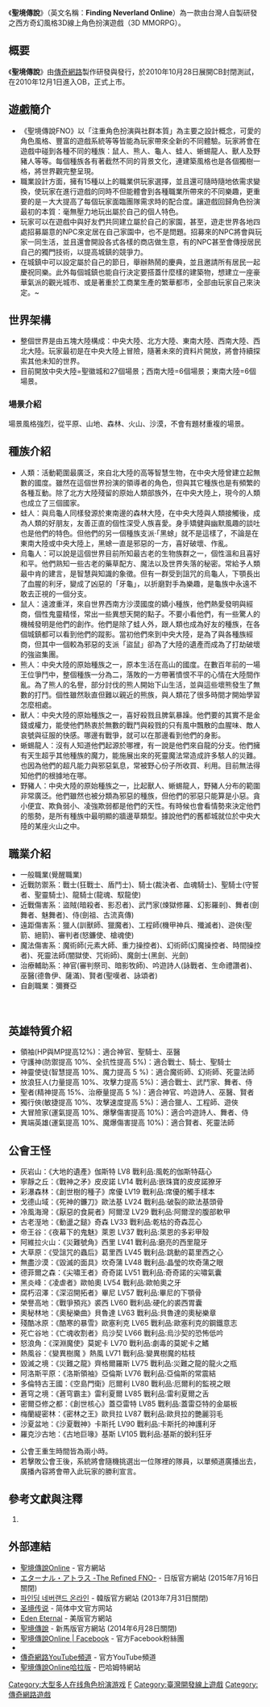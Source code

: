 {{Multiple issues|
{{Prose}}
{{Fanpov|time=2022-02-14T10:05:52+00:00}}
}}
{{noteTA|G1=Games}}
{{Infobox animanga/Headerofja
|標題= 聖境傳說Online
|圖像=
|尺寸= 
|說明= 
|英文名稱= Finding Neverland Online<br>Eden Eternal
|類型= 
}}
{{Infobox animanga/name
|作品原名= 聖境傳說Online
|官方譯名= 圣境传说
|正式譯名= {{flagicon|ROC}}{{flagicon|PRC}}{{flagicon|SGP}}{{flagicon|MYS}}聖境傳說Online
{{flagicon|Hong Kong}}夢之傳說<br>
{{flagicon|USA}}{{flagicon|France}}{{flagicon|Thailand}}Eden Eternal
|常用譯名= 
}}
{{Infobox animanga/Game
|標題=
|類型= [[MMORPG|MMORPG]]
|使用平台= [[Microsoft_Windows|Microsoft Windows]]
|最低配備=[[Intel_Pentium_4|Intel Pentium 4]] 2.4 GHz 或以上相容機種<br/>1GB或以上之記憶體<br/>[[nVidia|nVidia]] GeForce FX 5200或[[ATI_Technologies|ATI]] Radeon 9600 128 MB以上且支援[[DirectX|DirectX]]9.0c之[[3D|3D]][[顯示卡|顯示卡]]<br/>支援[[DirectSound|DirectSound]]之[[音效卡|音效卡]]<br/>2 GB以上的[[硬碟|硬碟]]空間
|推薦配備=Intel 2.8 GHz Intel Pentium 4以上機種<br/>1GB以上記憶體<br/>nVidia GeForce FX 6600或ATI Radeon X600以上且支援[[DirectX|DirectX]]9.0c以上之[[3D|3D]][[顯示卡|顯示卡]]<br/>3D立體[[音效卡|音效卡]]<br/>3GB以上的[[硬碟|硬碟]]空間
|遊戲引擎=
|修正檔=
|最新版本=001.002.04.06
|開發團隊= [[傳奇網路|傳奇網路]]
|代理商= {{flagicon|ROC}}[[傳奇網路|傳奇網路]]<br>
{{flagicon|USA}}{{flagicon|France}}[[Aeria_Games_and_Entertainment|Aeria Games and Entertainment]]<br>
{{flagicon|Japan}}Vector Inc<br>
{{flagicon|PRC}}快樂遊<br>
{{flagicon|Hong Kong}}[[天宇科技|天宇科技]]<br>
{{flagicon|SGP}}{{flagicon|MYS}}CiBmall<br>
{{flagicon|Thailand}}Winner Online
| ratings        =  {{vgratings|CGSRR=輔15級(15+)}}
|啟用時期=中華民國 2010/10/28<br>中國大陸 2010/11/??<br>香港 2010/11/??<br>日本 2011/01/??<br>北美地區 2011/06/16<br>新馬地區 2011/06/28
|售價= {{flagicon|World}}[[网络游戏免费模式|基本免費道具收費]]
}}
{{Infobox animanga/Footerofja}}

《'''聖境傳說'''》（英文名稱：'''Finding Neverland Online'''）為一款由台灣人自製研發之西方奇幻風格3D線上角色扮演遊戲（3D MMORPG）。

== 概要 ==
《'''聖境傳說'''》由[[傳奇網路|傳奇網路]]製作研發與發行，於2010年10月28日展開CB封閉測試，在2010年12月1日進入OB，正式上市。

== 遊戲簡介 ==
* 《聖境傳說FNO》以「注重角色扮演與社群本質」為主要之設計概念，可愛的角色風格、豐富的遊戲系統等等皆能為玩家帶來全新的不同體驗。玩家將會在遊戲中碰到各種不同的種族：鼠人、熊人、龜人、蛙人、蜥蜴龍人、獸人及野豬人等等。每個種族各有著截然不同的背景文化，連建築風格也是各個獨樹一格，將世界觀完整呈現。
* 職業設計方面，擁有15種以上的職業供玩家選擇，並且還可隨時隨地依需求變換，使玩家在進行遊戲的同時不但能體會到各種職業所帶來的不同樂趣，更重要的是－大大提高了每個玩家面臨團隊需求時的配合度。讓遊戲回歸角色扮演最初的本質：毫無壓力地玩出屬於自己的個人特色。
* 玩家可以在遊戲中與好友們共同建立屬於自己的家園，甚至，遊走世界各地四處招募屬意的NPC來定居在自己家園中，也不是問題。招募來的NPC將會與玩家一同生活，並且還會開設各式各樣的商店做生意，有的NPC甚至會傳授居民自己的獨門技術，以提高城鎮的競爭力。
* 在城鎮中可以設定屬於自己的節日，舉辦熱鬧的慶典，並且邀請所有居民一起慶祝同樂。此外每個城鎮也能自行決定要搭蓋什麼樣的建築物，想建立一座豪華氣派的觀光城市、或是著重於工商業生產的繁華都市，全部由玩家自己來決定。~

== 世界架構 ==
*整個世界是由五塊大陸構成：中央大陸、北方大陸、東南大陸、西南大陸、西北大陸。玩家最初是在中央大陸上冒險，隨著未來的資料片開放，將會持續探索其他未知的世界。
*目前開放中央大陸=聖徽城和27個場景；西南大陸=6個場景；東南大陸=6個場景。
=== 場景介紹 ===
場景風格強烈，從平原、山地、森林、火山、沙漠，不會有題材重複的場景。

== 種族介紹 ==
* 人類：活動範圍最廣泛，來自北大陸的高等智慧生物，在中央大陸曾建立起無數的國度。雖然在這個世界扮演的領導者的角色，但與其它種族也是有頻繁的各種互動。除了北方大陸殘留的原始人類部族外，在中央大陸上，現今的人類也成立了三個國家。
* 蛙人：與烏龜人同樣發源於東南邊的森林大陸，在中央大陸與人類接觸後，成為人類的好朋友，友善正直的個性深受人族喜愛。身手矯健與幽默風趣的談吐也是他們的特色。但他們的另一個種族支派‧「黑蜍」就不是這樣了，不論是在東南大陸或中央大陸上，黑蜍一直是邪惡的一方，喜好破壞、作亂。
* 烏龜人：可以說是這個世界目前所知最古老的生物族群之一，個性溫和且喜好和平。他們熟知一些古老的藥草配方、魔法以及世界失落的秘密。常給予人類最中肯的建言，是智慧與知識的象徵。但有一群受到詛咒的烏龜人，下顎長出了血腥的利牙，變成了凶惡的「牙龜」，以折磨對手為樂趣，是龜族中永遠不敢去正視的一個分支。
* 鼠人：遠渡重洋，來自世界西南方沙漠國度的嬌小種族，他們熱愛發明與經商，個性鬼靈精怪，常出一些異想天開的點子。不要小看他們，有一些驚人的機械發明是他們的創作。他們是除了蛙人外，跟人類也成為好友的種族，在各個城鎮都可以看到他們的蹤影。當初他們來到中央大陸，是為了與各種族經商，但其中一個較為邪惡的支派「盜鼠」卻為了大陸的遺產而成為了打劫破壞的強盜集團。
* 熊人：中央大陸的原始種族之一，原本生活在高山的國度。在數百年前的一場王位爭鬥中，整個種族一分為二，落敗的一方帶著憤恨不平的心情在大陸間作亂。為了熊人的名譽，部分討伐的熊人開始下山生活，並與這些壞熊發生了無數的打鬥。個性雖然耿直但難以親近的熊族，與人類花了很多時間才開始學習怎麼相處。
* 獸人：中央大陸的原始種族之一，喜好殺戮且脾氣暴躁。他們要的其實不是金錢或權力，能使他們熱衷於無數的戰鬥與殺戮的只有風中飄散的血腥味、敵人哀號與征服的快感。哪邊有戰爭，就可以在那邊看到他們的身影。
* 蜥蜴龍人：沒有人知道他們起源於哪裡，有一說是他們來自龍的分支。他們擁有天生超乎其他種族的魔力，能施展出來的死靈魔法常造成許多駭人的災難。也因為他們的超凡能力與邪惡氣息，常被野心份子所收買、利用。目前無法得知他們的根據地在哪。
* 野豬人：中央大陸的原始種族之一，比起獸人、蜥蜴龍人，野豬人分布的範圍非常廣泛。他們雖然也被分類為邪惡的種族，但他們的邪惡只能算是小惡。貪小便宜、欺負弱小、凌強欺弱都是他們的天性。有時候也會看情勢來決定他們的態勢，是所有種族中最明顯的牆邊草類型。據說他們的舊都城就位於中央大陸的某座火山之中。

== 職業介紹 ==
* 一般職業(覺醒職業)
* 近戰防禦系：戰士(狂戰士、盾鬥士)、騎士(裁決者、血魂騎士)、聖騎士(守誓者、聖靈騎士)、龍騎士(龍魂、馭龍使)        
* 近戰傷害系：盜賊(暗殺者、影忍者)、武鬥家(煉獄修羅、幻影羅剎)、舞者(劍舞者、魅舞者)、侍(劍祖、古流真傳)
* 遠距傷害系：獵人(訓獸師、獵魔者)、工程師(機甲神兵、殲滅者)、遊俠(聖箭、絕箭)、審判者(怒鐮使、槍魂使)
* 魔法傷害系：魔術師(元素大師、重力操控者)、幻術師(幻魔操控者、時間操控者)、死靈法師(闇獄使、咒術師)、魔劍士(黑劍、光劍)
* 治療輔助系：神官(審判祭司、暗影牧師)、吟遊詩人(詠戰者、生命禮讚者)、巫醫(德魯伊、薩滿)、賢者(聖嘆者、詠頌者)
* 自創職業：彌賽亞　    　　
　　　　　　　　

== 英雄特質介紹 ==
* 領袖(HP與MP提高12%)：適合神官、聖騎士、巫醫
* 守護神(防禦提高 10%、全抗性提高 5%)：適合戰士、騎士、聖騎士
* 神靈使徒(智慧提高 10%、魔力提高 5 %)：適合魔術師、幻術師、死靈法師
* 放浪狂人(力量提高 10%、攻擊力提高 5%)：適合戰士、武鬥家、舞者、侍
* 聖者(精神提高 15%、治療量提高 5 %)：適合神官、吟遊詩人、巫醫、賢者
* 獨行俠(敏捷提高 10%、攻擊速度提高 5%)：適合獵人、工程師、遊俠
* 大冒險家(運氣提高 10%、爆擊傷害提高 10%)：適合吟遊詩人、舞者、侍
* 異端英雄(運氣提高 10%、魔爆傷害提高 10%)：適合賢者、死靈法師

== 公會王怪 ==
* 灰岩山：《大地的遺產》伽斯特 LV8 戰利品:風乾的伽斯特菇心
* 寧靜之丘：《戰神之矛》皮皮諾 LV14 戰利品:嵌珠寶的皮皮諾獠牙
* 彩瀑森林：《創世樹的種子》席優 LV19 戰利品:席優的觸手樣本
* 戈德山域：《死神的鐮刀》歐法基 LV24 戰利品:破裂的歐法基頭骨
* 冷風海灣：《厭惡的食屍者》阿爾涅 LV29 戰利品:阿爾涅的腹部軟甲
* 古老溼地：《動盪之鎚》奇森 LV33 戰利品:乾枯的奇森蕊心
* 帝王谷：《夜幕下的鬼魅》萊恩 LV37 戰利品:萊恩的多彩甲殼
* 阿維拉火山：《災難號角》西里 LV41 戰利品:磨亮的西里龍牙
* 大草原：《受詛咒的蟲后》葛里西 LV45 戰利品:跳動的葛里西之心
* 無盡沙漠：《毀滅的面具》坎奇蒲 LV48 戰利品:晶瑩的坎奇蒲之眼
* 德菲爾之森：《尖嘯王者》奇奇諾 LV51 戰利品:奇奇諾的尖嘯氣囊
* 黑炎峰：《凌虐者》歐帕奧 LV54 戰利品:歐帕奧之牙
* 腐朽沼澤：《深沼開拓者》畢尼 LV57 戰利品:畢尼的下顎骨
* 榮譽高地：《戰爭預兆》裘西 LV60 戰利品:硬化的裘西胃囊
* 奧秘林地：《奧秘樂曲》貝魯達 LV63 戰利品:貝魯達的奧秘樂章
* 殘酷冰原：《酷寒的暴雪》歐塞利克 LV65 戰利品:歐塞利克的鋼鐵意志
* 死亡谷地：《亡魂收割者》烏沙契 LV66 戰利品:烏沙契的恐怖低吟
* 怒浪角：《深淵魔使》莫妮卡 LV70 戰利品:劇毒的莫妮卡之鰭
* 熱風谷：《變異樹魔 》熱風 LV71 戰利品:變異樹魔的枯枝
* 毀滅之境：《災難之龍》齊格爾羅斯 LV75 戰利品:災難之龍的龍火之瓶
* 阿洛斯平原：《洛斯領袖》亞倫斯 LV76 戰利品:亞倫斯的常震結
* 多倫特古王國：《空島門衛》厄爾利 LV80 戰利品:厄爾利的監視之眼
* 蒼穹之境：《蒼穹霸主》雷利夏爾 LV85 戰利品:雷利夏爾之舌
* 密爾亞修之都：《創世核心》蓋亞雷特 LV85 戰利品:蓋雷亞特的金屬板 
* 梅蘭緹密林：《密林之王》歐貝拉 LV87 戰利品:歐貝拉的艷麗羽毛
* 沙夏盆地：《沙夏戰神》卡斯托 LV90 戰利品:卡斯托的神護利牙
* 羅克沙古地：《古地巨喙》基斯 LV105 戰利品:基斯的銳利狂牙

* 公會王重生時間皆為兩小時。
* 若擊敗公會王後，系統將會隨機挑選出一位隊裡的隊員，以單頻道廣播出去，廣播內容將會帶入此玩家的勝利宣言。

== 參考文獻與注釋 ==
# {{Cite web |url= http://www.fnonline.com.tw/ |title= 聖境傳說Online |author= 傳奇網路遊戲股份有限公司 |publisher= 傳奇網路遊戲股份有限公司 |access-date= 2010-10-22 |archive-date= 2021-04-15 |archive-url= https://web.archive.org/web/20210415104712/http://www.fnonline.com.tw/ |dead-url= no }}

== 外部連結 ==
*[https://fn.x-legend.com.tw/index_in.php 聖境傳說Online] {{Wayback|url=https://fn.x-legend.com.tw/index_in.php |date=20210415104712 }} - 官方網站
*[https://web.archive.org/web/20170505103954/http://game.vector.co.jp/support/thx/fno.html エターナル・アトラス -The Refined FNO-] - 日版官方網站 (2015年7月16日關閉)
*[https://web.archive.org/web/20130719165510/http://fno.gnjoy.com/ 파인딩 네버랜드 온라인] - 韓版官方網站 (2013年7月31日關閉)
*[https://web.archive.org/web/20120404211358/http://fn.kunlun.com/ 圣境传说] - 简体中文官方网站
*[http://edeneternal.aeriagames.com/ Eden Eternal] {{Wayback|url=http://edeneternal.aeriagames.com/ |date=20210410234457 }} - 美版官方網站
*[https://web.archive.org/web/20120307012223/http://fno.cibmall.net/index_in.php 聖境傳說] - 新馬版官方網站 (2014年6月28日關閉)
*[http://www.facebook.com/pages/sheng-jing-chuan-shuoOnline/147628428592276?created 聖境傳說Online | Facebook] {{Wayback|url=http://www.facebook.com/pages/sheng-jing-chuan-shuoOnline/147628428592276?created |date=20160219140503 }} - 官方Facebook粉絲團
*{{Plurk|fnonline|聖境傳說Online (fnonline)}}
*[http://www.youtube.com/user/xlegendtw 傳奇網路YouTube頻道] {{Wayback|url=http://www.youtube.com/user/xlegendtw |date=20160919201758 }} - 官方YouTube頻道
*[http://forum.gamer.com.tw/A.php?bsn=18967/ 聖境傳說Online哈拉版] {{Wayback|url=http://forum.gamer.com.tw/A.php?bsn=18967%2F |date=20160304050955 }} - 巴哈姆特網站 

[[Category:大型多人在线角色扮演游戏|Category:大型多人在线角色扮演游戏]]
[[Category:2010年电子游戏|F]]
[[Category:臺灣開發線上遊戲|Category:臺灣開發線上遊戲]]
[[Category:傳奇網路遊戲|Category:傳奇網路遊戲]]